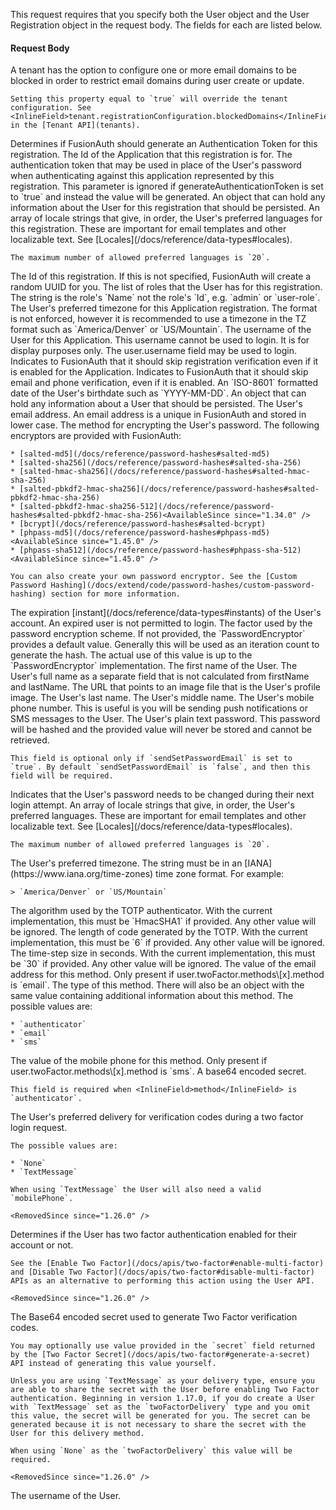 
This request requires that you specify both the User object and the User Registration object in the request body. The fields for each are listed below.

#### Request Body

<APIBlock>
  <APIField name="disableDomainBlock" type="Boolean" optional defaults="false" since="1.30.0">
    A tenant has the option to configure one or more email domains to be blocked in order to restrict email domains during user create or update.

    Setting this property equal to `true` will override the tenant configuration. See <InlineField>tenant.registrationConfiguration.blockedDomains</InlineField> in the [Tenant API](tenants).
  </APIField>
  <APIField name="generateAuthenticationToken" type="Boolean" optional defaults="false">
    Determines if FusionAuth should generate an Authentication Token for this registration.
  </APIField>
  <APIField name="registration.applicationId" type="UUID" required>
    The Id of the Application that this registration is for.
  </APIField>
  <APIField name="registration.authenticationToken" type="String" optional>
    The authentication token that may be used in place of the User's password when authenticating against this application represented by this registration. This parameter is ignored if <InlineField>generateAuthenticationToken</InlineField> is set to `true` and instead the value will be generated.
  </APIField>
  <APIField name="registration.data" type="Object" optional>
    An object that can hold any information about the User for this registration that should be persisted.
  </APIField>
  <APIField name="registration.preferredLanguages" type="Array<String>" optional>
    An array of locale strings that give, in order, the User's preferred languages for this registration. These are important for email templates and other localizable text. See [Locales](/docs/reference/data-types#locales).

    The maximum number of allowed preferred languages is `20`.
  </APIField>
  <APIField name="registration.id" type="UUID" optional>
    The Id of this registration. If this is not specified, FusionAuth will create a random UUID for you.
  </APIField>
  <APIField name="registration.roles" type="Array<String>" optional>
    The list of roles that the User has for this registration. The string is the role's `Name` not the role's `Id`, e.g. `admin` or `user-role`.
  </APIField>
  <APIField name="registration.timezone" type="String" optional>
    The User's preferred timezone for this Application registration. The format is not enforced, however it is recommended to use a timezone in the TZ format such as `America/Denver` or `US/Mountain`.
  </APIField>
  <APIField name="registration.username" type="String" optional>
    The username of the User for this Application. This username cannot be used to login. It is for display purposes only. The <InlineField>user.username</InlineField> field may be used to login.
  </APIField>

  <UserSendSetPasswordEmail />
  <UserSendSetPasswordPhone />

  <APIField name="skipRegistrationVerification" type="Boolean" optional defaults="false">
    Indicates to FusionAuth that it should skip registration verification even if it is enabled for the Application.
  </APIField>
  <APIField name="skipVerification" type="Boolean" optional defaults="false">
    Indicates to FusionAuth that it should skip email and phone verification, even if it is enabled.
  </APIField>
  <APIField name="user.birthDate" type="String" optional>
    An `ISO-8601` formatted date of the User's birthdate such as `YYYY-MM-DD`.
  </APIField>
  <APIField name="user.data" type="Object" optional>
    An object that can hold any information about a User that should be persisted.
  </APIField>

  <UserDataEmailFieldRequest />

  <APIField name="user.email" type="String" optional>
    The User's email address. An email address is a unique in FusionAuth and stored in lower case.
  </APIField>
  <APIField name="user.encryptionScheme" type="String" optional>
    The method for encrypting the User's password. The following encryptors are provided with FusionAuth:

    * [salted-md5](/docs/reference/password-hashes#salted-md5)
    * [salted-sha256](/docs/reference/password-hashes#salted-sha-256)
    * [salted-hmac-sha256](/docs/reference/password-hashes#salted-hmac-sha-256)
    * [salted-pbkdf2-hmac-sha256](/docs/reference/password-hashes#salted-pbkdf2-hmac-sha-256)
    * [salted-pbkdf2-hmac-sha256-512](/docs/reference/password-hashes#salted-pbkdf2-hmac-sha-256)<AvailableSince since="1.34.0" />
    * [bcrypt](/docs/reference/password-hashes#salted-bcrypt)
    * [phpass-md5](/docs/reference/password-hashes#phpass-md5)<AvailableSince since="1.45.0" />
    * [phpass-sha512](/docs/reference/password-hashes#phpass-sha-512)<AvailableSince since="1.45.0" />

    You can also create your own password encryptor. See the [Custom Password Hashing](/docs/extend/code/password-hashes/custom-password-hashing) section for more information.
  </APIField>
  <APIField name="user.expiry" type="Long" optional>
    The expiration [instant](/docs/reference/data-types#instants) of the User's account. An expired user is not permitted to login.
  </APIField>
  <APIField name="user.factor" type="String" optional>
    The factor used by the password encryption scheme. If not provided, the `PasswordEncryptor` provides a default value. Generally this will be used as an iteration count to generate the hash. The actual use of this value is up to the `PasswordEncryptor` implementation.
  </APIField>
  <APIField name="user.firstName" type="String" optional>
    The first name of the User.
  </APIField>
  <APIField name="user.fullName" type="String" optional>
    The User's full name as a separate field that is not calculated from <InlineField>firstName</InlineField> and <InlineField>lastName</InlineField>.
  </APIField>
  <APIField name="user.imageUrl" type="String" optional>
    The URL that points to an image file that is the User's profile image.
  </APIField>
  <APIField name="user.lastName" type="String" optional>
    The User's last name.
  </APIField>
  <APIField name="user.middleName" type="String" optional>
    The User's middle name.
  </APIField>
  <APIField name="user.mobilePhone" type="String" optional>
    The User's mobile phone number. This is useful is you will be sending push notifications or SMS messages to the User.
  </APIField>
  <APIField name="user.password" type="String" optional>
    The User's plain text password. This password will be hashed and the provided value will never be stored and cannot be retrieved.

    This field is optional only if `sendSetPasswordEmail` is set to `true`. By default `sendSetPasswordEmail` is `false`, and then this field will be required.
  </APIField>
  <APIField name="user.passwordChangeRequired" type="Boolean" optional defaults="false">
    Indicates that the User's password needs to be changed during their next login attempt.
  </APIField>
  <APIField name="user.preferredLanguages" type="Array<String>" optional>
    An array of locale strings that give, in order, the User's preferred languages. These are important for email templates and other localizable text. See [Locales](/docs/reference/data-types#locales).

    The maximum number of allowed preferred languages is `20`.
  </APIField>
  <APIField name="user.timezone" type="String" optional>
    The User's preferred timezone. The string must be in an [IANA](https://www.iana.org/time-zones) time zone format. For example:

    > `America/Denver` or `US/Mountain`
  </APIField>
  <APIField name="user.twoFactor.methods[x].authenticator.algorithm" type="String" optional>
    The algorithm used by the TOTP authenticator. With the current implementation, this must be `HmacSHA1` if provided. Any other value will be ignored.
  </APIField>
  <APIField name="user.twoFactor.methods[x].authenticator.codeLength" type="Integer" optional>
    The length of code generated by the TOTP. With the current implementation, this must be `6` if provided. Any other value will be ignored.
  </APIField>
  <APIField name="user.twoFactor.methods[x].authenticator.timeStep" type="Integer" optional>
    The time-step size in seconds. With the current implementation, this must be `30` if provided. Any other value will be ignored.
  </APIField>
  <APIField name="user.twoFactor.methods[x].email" type="String" optional>
    The value of the email address for this method. Only present if <InlineField>user.twoFactor.methods\[x].method</InlineField> is `email`.
  </APIField>
  <APIField name="user.twoFactor.methods[x].method" type="String" optional>
    The type of this method. There will also be an object with the same value containing additional information about this method.  The possible values are:

    * `authenticator`
    * `email`
    * `sms`
  </APIField>
  <APIField name="user.twoFactor.methods[x].mobilePhone" type="String" optional>
    The value of the mobile phone for this method. Only present if <InlineField>user.twoFactor.methods\[x].method</InlineField> is `sms`.
  </APIField>
  <APIField name="user.twoFactor.methods[x].secret" type="String" optional>
    A base64 encoded secret.

    This field is required when <InlineField>method</InlineField> is `authenticator`.
  </APIField>
  <APIField name="users.twoFactorDelivery" type="String" optional defaults="None" deprecated>
    The User's preferred delivery for verification codes during a two factor login request.

    The possible values are:

    * `None`
    * `TextMessage`

    When using `TextMessage` the User will also need a valid `mobilePhone`.

    <RemovedSince since="1.26.0" />
  </APIField>
  <APIField name="user.twoFactorEnabled" type="Boolean" optional defaults="false" deprecated>
    Determines if the User has two factor authentication enabled for their account or not.

    See the [Enable Two Factor](/docs/apis/two-factor#enable-multi-factor) and [Disable Two Factor](/docs/apis/two-factor#disable-multi-factor) APIs as an alternative to performing this action using the User API.

    <RemovedSince since="1.26.0" />
  </APIField>
  <APIField name="user.twoFactorSecret" type="String" optional deprecated>
    The Base64 encoded secret used to generate Two Factor verification codes.

    You may optionally use value provided in the `secret` field returned by the [Two Factor Secret](/docs/apis/two-factor#generate-a-secret) API instead of generating this value yourself.

    Unless you are using `TextMessage` as your delivery type, ensure you are able to share the secret with the User before enabling Two Factor authentication. Beginning in version 1.17.0, if you do create a User with `TextMessage` set as the `twoFactorDelivery` type and you omit this value, the secret will be generated for you. The secret can be generated because it is not necessary to share the secret with the User for this delivery method.

    When using `None` as the `twoFactorDelivery` this value will be required.

    <RemovedSince since="1.26.0" />
  </APIField>
  <APIField name="user.username" type="String" optional>
    The username of the User.
  </APIField>
</APIBlock>

<JSON title="Example Request JSON" src="user-registrations/combined-request.json" />

